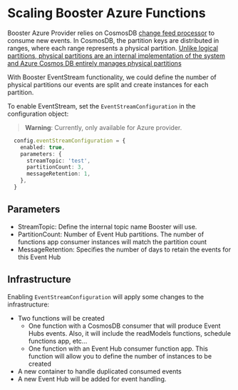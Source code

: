 
# Scaling Booster Azure Functions

Booster Azure Provider relies on CosmosDB [change feed processor](https://learn.microsoft.com/en-us/azure/cosmos-db/nosql/change-feed-processor) to consume new events.
In CosmosDB, the partition keys are distributed in ranges, where each range represents a physical partition. [Unlike logical partitions,
physical partitions are an internal implementation of the system and Azure Cosmos DB entirely manages physical partitions](https://learn.microsoft.com/en-us/azure/cosmos-db/partitioning-overview#physical-partitions)

With Booster EventStream functionality, we could define the number of physical partitions our events are split and create instances for each partition.

To enable EventStream, set the `EventStreamConfiguration` in the configuration object:

> **Warning**: Currently, only available for Azure provider.

```typescript
  config.eventStreamConfiguration = {
    enabled: true,
    parameters: {
      streamTopic: 'test',
      partitionCount: 3,
      messageRetention: 1,
    },
  }
```

## Parameters
* StreamTopic: Define the internal topic name Booster will use.
* PartitionCount: Number of Event Hub partitions. The number of functions app consumer instances will match the partition count
* MessageRetention: Specifies the number of days to retain the events for this Event Hub

## Infrastructure

Enabling `EventStreamConfiguration` will apply some changes to the infrastructure:

* Two functions will be created
  * One function with a CosmosDB consumer that will produce Event Hubs events. Also, it will include the readModels functions, schedule functions app, etc...
  * One function with an Event Hub consumer function app. This function will allow you to define the number of instances to be created
* A new container to handle duplicated consumed events
* A new Event Hub will be added for event handling.


<DocCardList />
